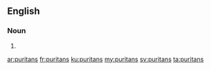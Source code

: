 ==English==

===Noun===
{{head|en|plural}}

# {{plural of|puritan|lang=en}}

[[ar:puritans]]
[[fr:puritans]]
[[ku:puritans]]
[[my:puritans]]
[[sv:puritans]]
[[ta:puritans]]